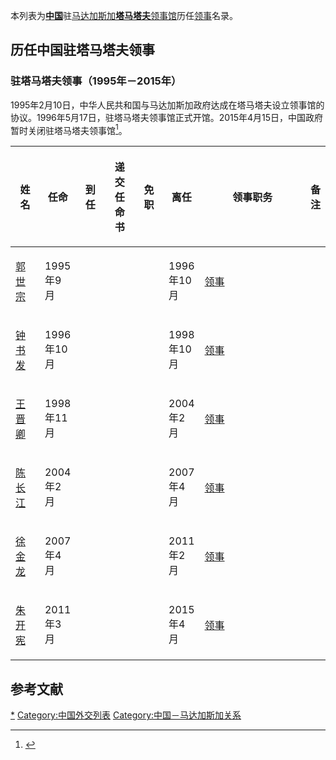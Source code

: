 本列表为'''[[中国|中国]]'''驻[[马达加斯加|马达加斯加]]'''[[塔马塔夫|塔马塔夫]]'''[[中国驻塔马塔夫领事馆|领事馆]]历任[[领事|领事]]名录。

==历任中国驻塔马塔夫领事==
=== {{PRC}}驻塔马塔夫领事（1995年－2015年） ===
1995年2月10日，中华人民共和国与马达加斯加政府达成在塔马塔夫设立领事馆的协议。1996年5月17日，驻塔马塔夫领事馆正式开馆。2015年4月15日，中国政府暂时关闭驻塔马塔夫领事馆<ref>{{Cite web |url=https://www.fmprc.gov.cn/web/wjbxw_673019/t1253626.shtml |title=中国政府决定暂时关闭中国驻塔马塔夫领事馆 |accessdate=2020-10-11 |archive-date=2018-08-20 |archive-url=https://web.archive.org/web/20180820145949/http://www.fmprc.gov.cn/web/wjbxw_673019/t1253626.shtml |dead-url=no }}</ref>。
{| class="wikitable"
! width=10% |姓名
! width=10% |任命
! width=10% |到任
! width=10% |递交任命书
! width=10% |免职
! width=10% |离任
! width=8% |领事职务
! width=13% colspan="2" |备注
|-
| [[郭世宗|郭世宗]]
| 1995年9月
|
|
|
| 1996年10月
| [[领事|领事]]
|
|-
| [[钟书发|钟书发]]
| 1996年10月
|
|
|
| 1998年10月
| [[领事|领事]]
|
|-
| [[王晋卿_(外交官)|王晋卿]]
| 1998年11月
|
|
|
| 2004年2月
| [[领事|领事]]
|
|-
| [[陈长江|陈长江]]
| 2004年2月
|
|
|
| 2007年4月
| [[领事|领事]]
|
|-
| [[徐金龙|徐金龙]]
| 2007年4月
|
|
|
| 2011年2月
| [[领事|领事]]
|
|-
| [[朱开宪|朱开宪]]
| 2011年3月
|
|
|
| 2015年4月
| [[领事|领事]]
|
|}

== 参考文献 ==
{{reflist}}

[[Category:中华人民共和国驻塔马塔夫领事|*]]
[[Category:中国外交列表|Category:中国外交列表]]
[[Category:中国－马达加斯加关系|Category:中国－马达加斯加关系]]